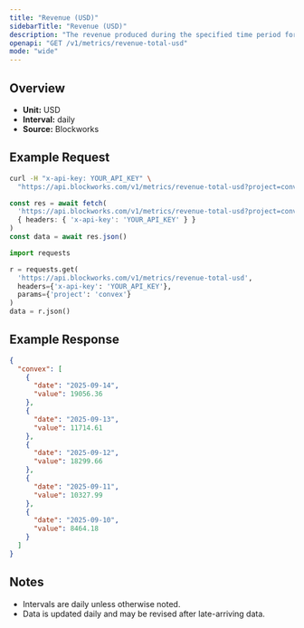 ```yaml
---
title: "Revenue (USD)"
sidebarTitle: "Revenue (USD)"
description: "The revenue produced during the specified time period for given project."
openapi: "GET /v1/metrics/revenue-total-usd"
mode: "wide"
---
```


## Overview

- **Unit:** USD
- **Interval:** daily
- **Source:** Blockworks

## Example Request

<CodeGroup>

```bash cURL
curl -H "x-api-key: YOUR_API_KEY" \
  "https://api.blockworks.com/v1/metrics/revenue-total-usd?project=convex"
```

```typescript TypeScript
const res = await fetch(
  'https://api.blockworks.com/v1/metrics/revenue-total-usd?project=convex',
  { headers: { 'x-api-key': 'YOUR_API_KEY' } }
)
const data = await res.json()
```

```python Python
import requests

r = requests.get(
  'https://api.blockworks.com/v1/metrics/revenue-total-usd',
  headers={'x-api-key': 'YOUR_API_KEY'},
  params={'project': 'convex'}
)
data = r.json()
```

</CodeGroup>

## Example Response

```json
{
  "convex": [
    {
      "date": "2025-09-14",
      "value": 19056.36
    },
    {
      "date": "2025-09-13",
      "value": 11714.61
    },
    {
      "date": "2025-09-12",
      "value": 18299.66
    },
    {
      "date": "2025-09-11",
      "value": 10327.99
    },
    {
      "date": "2025-09-10",
      "value": 8464.18
    }
  ]
}
```

## Notes
- Intervals are daily unless otherwise noted.
- Data is updated daily and may be revised after late-arriving data.